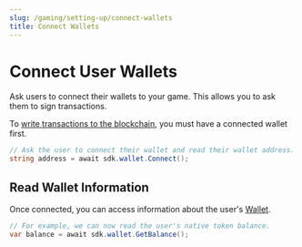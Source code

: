 ---
slug: /gaming/setting-up/connect-wallets
title: Connect Wallets
---


# Connect User Wallets

Ask users to connect their wallets to your game. This allows you to ask them to sign transactions.

To [write transactions to the blockchain](/gaming/interact-with-contracts/write-transactions), you must have a connected wallet first.

```csharp
// Ask the user to connect their wallet and read their wallet address.
string address = await sdk.wallet.Connect();
```

## Read Wallet Information

Once connected, you can access information about the user's [Wallet](/unity/Wallet).

```csharp
// For example, we can now read the user's native token balance.
var balance = await sdk.wallet.GetBalance();
```
